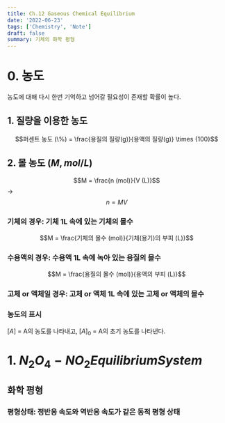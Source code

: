 ```yaml
---
title: Ch.12 Gaseous Chemical Equilibrium
date: '2022-06-23'
tags: ['Chemistry', 'Note']
draft: false
summary: 기체의 화학 평형
---
```


# 0. 농도
농도에 대해 다시 한번 기억하고 넘어갈 필요성이 존재할 확률이 높다.
 
## 1. 질량을 이용한 농도
$$퍼센트 농도 (\%) = \frac{용질의 질량(g)}{용액의 질량(g)} \times {100}$$

## 2. 몰 농도 ($M, mol/L$)
$$M = \frac{n (mol)}{V (L)}$$ -> $$n = MV$$

### 기체의 경우: 기체 1L 속에 있는 기체의 몰수
$$M = \frac{기체의 몰수 (mol)}{기체(용기)의 부피 (L)}$$
### 수용액의 경우: 수용액 1L 속에 녹아 있는 용질의 몰수
$$M = \frac{용질의 몰수 (mol)}{용액의 부피 (L)}$$
### 고체 or 액체일 경우: 고체 or 액체 1L 속에 있는 고체 or 액체의 몰수
### 농도의 표시
$[A]$ = A의 농도를 나타내고, $[A]_0$ = A의 초기 농도를 나타낸다.  

# 1. $N_2O_4-NO_2 Equilibrium System$
## 화학 평형
### 평형상태: **정반응** 속도와 **역반응** 속도가 같은 동적 평형 상태


